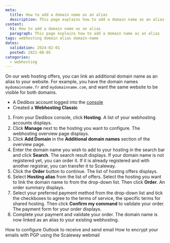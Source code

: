 ```yaml
---
meta:
  title: How to add a domain name as an alias
  description: This page explains how to add a domain name as an alias
content:
  h1: How to add a domain name as an alias
  paragraph: This page explains how to add a domain name as an alias
tags: webhosting domain alias domain-name 
dates:
  validation: 2024-02-01
  posted: 2021-08-05
categories:
  - webhosting
---
```


<Macro id="webhosting-online" />

On our web hosting offers, you can link an additional domain name as an alias to your website. For example, you have the domain names `mydomainname.fr` and `mydomainname.com`, and want the same website to be visible for both domains.

<Macro id="requirements" />

- A Dedibox account logged into the [console](https://console.online.net)
- Created a **Webhosting Classic**

1. From your Dedibox console, click **Hosting**. A list of your webhosting accounts displays.
2. Click **Manage** next to the hosting you want to configure. The webhosting overview page displays.
3. Click **Add Domain** in the **Additional domain names** section of the overview page.
4. Enter the domain name you wish to add to your hosting in the search bar and click **Search**. The search result displays.
    <Message type="note">
      If your domain name is not registered yet, you can order it. If it is already registered and with another registrar, you can transfer it to Scaleway.
    </Message>
5. Click the **Order** button to continue. The list of hosting offers displays.
6. Select **Hosting alias** from the list of offers. Select the hosting you want to link the domain name to from the drop-down list. Then click **Order**. An order summary displays.
7. Select your preferred payment method from the drop-down list and tick the checkboxes to agree to the terms of service, the specific terms for shared hosting. Then click **Confirm my command** to validate your order. The payment form for your order displays.
8. Complete your payment and validate your order.
    <Message type="note">
      The domain name is now linked as an alias to your existing webhosting.
    </Message>


<Navigation title="See also">
  <PreviousButton to="/dedibox-console/classic-hosting/how-to/configure-outlook/">How to configure Outlook to receive and send email</PreviousButton>
  <NextButton to="/dedibox-console/classic-hosting/how-to/encrypt-emails-with-pgp-using-webmail/">How to encrypt your emails with PGP using the Scaleway webmail</NextButton>
</Navigation> 